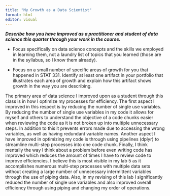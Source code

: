 ```yaml
---
title: "My Growth as a Data Scientist"
format: html
editor: visual
---
```


***Describe how you have improved as a practitioner and student of data science this quarter through your work in the course.***

-   Focus specifically on data science concepts and the skills we employed in learning them, not a laundry list of topics that you learned (those are in the syllabus, so I know them already).

-   Focus on a small number of specific areas of growth for you that happened in STAT 331. Identify at least one artifact in your portfolio that illustrates each area of growth and explain how this artifact shows growth in the way you are describing.

The primary area of data science I improved upon as a student through this class is in how I optimize my processes for efficiency. The first aspect I improved in this respect is by reducing the number of single use variables. By reducing the number of single use variables in my code it allows for myself and others to understand the objective of a code chunks easier when reviewing the code as it is not broken up into multiple unnecessary steps. In addition to this it prevents errors made due to accessing the wrong variables, as well as having redundant variable names. Another aspect I have improved in optimizing my code is through using pipelines (dplyr) to streamline multi-step processes into one code chunk. Finally, I think mentally the way I think about a problem before even writing code has improved which reduces the amount of times I have to review code to improve efficiencies. I believe this is most visible in my lab 5 as it accomplishes numerous multi-step processes with multiple data sets without creating a large number of unnecessary intermittent variables through the use of piping data. Also, in my revising of this lab I significantly reduced the number of single use variables and also improved overall efficiency through using piping and changing my order of operations.
